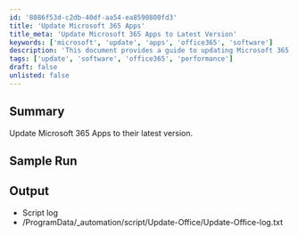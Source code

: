 ```yaml
---
id: '8086f53d-c2db-40df-aa54-ea8590800fd3'
title: 'Update Microsoft 365 Apps'
title_meta: 'Update Microsoft 365 Apps to Latest Version'
keywords: ['microsoft', 'update', 'apps', 'office365', 'software']
description: 'This document provides a guide to updating Microsoft 365 Apps to their latest version, ensuring that users have access to the most recent features and security updates. It includes a sample run and output details for tracking the update process.'
tags: ['update', 'software', 'office365', 'performance']
draft: false
unlisted: false
---
```

## Summary

Update Microsoft 365 Apps to their latest version.

## Sample Run

## Output

- Script log
- /ProgramData/_automation/script/Update-Office/Update-Office-log.txt












